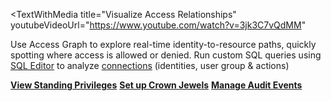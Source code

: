 
<TextWithMedia
  title="Visualize Access Relationships"
  youtubeVideoUrl="https://www.youtube.com/watch?v=3jk3C7vQdMM"
>
  Use Access Graph to explore real-time identity-to-resource paths, quickly spotting where access is allowed or denied. Run custom SQL queries using [SQL Editor](../../identity-security/policy-how-to-use/#sql-editor) to analyze
  [connections](../../identity-security/policy-connections.mdx) (identities, user group & actions)

  **[View Standing Privileges](../../identity-security/policy-how-to-use/#dashboard-standing-privileges.mdx)**
  **[Set up Crown Jewels](../../identity-security/crown-jewels.mdx)**
  **[Manage Audit Events](../../identity-security/crown-jewels.mdx#audit-events)**
</TextWithMedia>